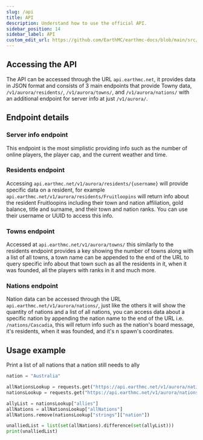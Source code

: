 ```yaml
---
slug: /api
title: API
description: Understand how to use the official API.
sidebar_position: 14
sidebar_label: API
custom_edit_url: https://github.com/EarthMC/earthmc-docs/blob/main/src/docs/api.mdx
---
```

## Accessing the API
The API can be accessed through the URL `api.earthmc.net`, it provides data in JSON format and consists of 3 main endpoints that provide Towny data, `/v1/aurora/residents/`, `/v1/aurora/towns/`, and `/v1/aurora/nations/` with an additional endpoint for server info at just `/v1/aurora/`.

## Endpoint details
### Server info endpoint
This endpoint is the most simplistic providing info such as the number of online players, the player cap, and the current weather and time.

### Residents endpoint
Accessing `api.earthmc.net/v1/aurora/residents/{username}` will provide specific data on a resident, for example `api.earthmc.net/v1/aurora/residents/Fruitloopins` will return info about the resident Fruitloopins including their town and nation affiliation, gold balance, title and surname, and their town and nation ranks. You can use their username or UUID to access this info.

### Towns endpoint
Accessed at `api.earthmc.net/v1/aurora/towns/` this similarly to the residents endpoint provides a key showing the number of towns along with a list of all towns, a town name can be appended to the end of the URL to query specific info about that town such as all the residents in it, when it was founded, all the players with ranks in it and much more.

### Nations endpoint
Nation data can be accessed through the URL `api.earthmc.net/v1/aurora/nations/`, just like the others it will show the quantity of nations and a list of all nations, you can access data about a specific nation by appending the nation name to the end of the URL i.e. `/nations/Cascadia`, this will return info such as the nation's board message, it's residents, when it was founded, and it's n spawn's coordinates.

## Usage example

Print a list of all nations that a nation still needs to ally
```py
nation = "Australia"

allNationsLookup = requests.get("https://api.earthmc.net/v1/aurora/nations/").json()
nationsLookup = requests.get("https://api.earthmc.net/v1/aurora/nations/{nation}").json()

allyList = nationsLookup["allies"]
allNations = allNationsLookup["allNations"]
allNations.remove(nationsLookup["strings"]["nation"])

unalliedList = list(set(allNations).difference(set(allyList)))
print(unalliedList)
```
